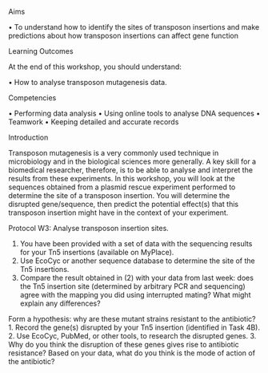 Aims

•	To understand how to identify the sites of transposon insertions and make predictions about how transposon insertions can affect gene function

Learning Outcomes

At the end of this workshop, you should understand:

•	How to analyse transposon mutagenesis data.

Competencies

•	Performing data analysis
•	Using online tools to analyse DNA sequences
•	Teamwork
•	Keeping detailed and accurate records


Introduction

Transposon mutagenesis is a very commonly used technique in microbiology and in the biological sciences more generally. A key skill for a biomedical researcher, therefore, is to be able to analyse and interpret the results from these experiments. In this workshop, you will look at the sequences obtained from a plasmid rescue experiment performed to determine the site of a transposon insertion. You will determine the disrupted gene/sequence, then predict the potential effect(s) that this transposon insertion might have in the context of your experiment.

Protocol W3: Analyse transposon insertion sites.

1.	You have been provided with a set of data with the sequencing results for your Tn5 insertions (available on MyPlace). 
2.	Use EcoCyc or another sequence database to determine the site of the Tn5 insertions. 
3.	Compare the result obtained in (2) with your data from last week: does the Tn5 insertion site (determined by arbitrary PCR and sequencing) agree with the mapping you did using interrupted mating? What might explain any differences?



Form a hypothesis: why are these mutant strains resistant to the antibiotic?
1.	Record the gene(s) disrupted by your Tn5 insertion (identified in Task 4B).
2.	Use EcoCyc, PubMed, or other tools, to research the disrupted genes. 
3.	Why do you think the disruption of these genes gives rise to antibiotic resistance? Based on your data, what do you think is the mode of action of the antibiotic?
